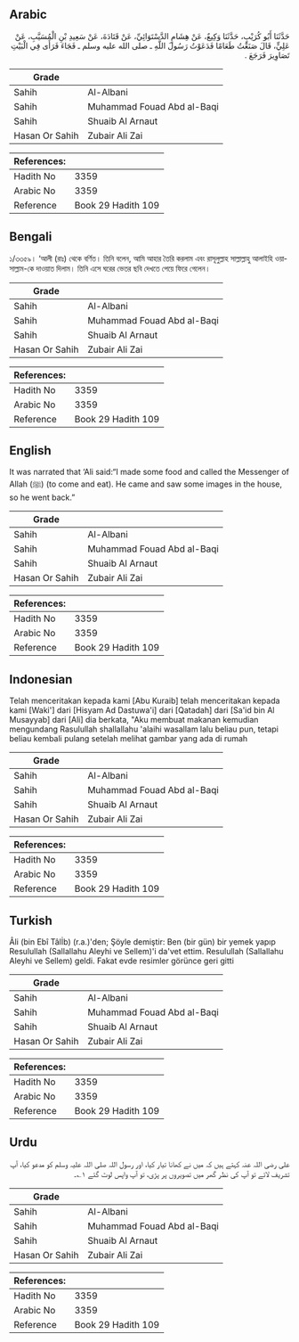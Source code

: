 ## Arabic


<div dir="rtl" lang="ar" style={{fontSize:'larger',backgroundColor:'#f8f9fa',padding:20}}>
حَدَّثَنَا أَبُو كُرَيْبٍ، حَدَّثَنَا وَكِيعٌ، عَنْ هِشَامٍ الدَّسْتَوَائِيِّ، عَنْ قَتَادَةَ، عَنْ سَعِيدِ بْنِ الْمُسَيَّبِ، عَنْ عَلِيٍّ، قَالَ صَنَعْتُ طَعَامًا فَدَعَوْتُ رَسُولَ اللَّهِ ـ صلى الله عليه وسلم ـ فَجَاءَ فَرَأَى فِي الْبَيْتِ تَصَاوِيرَ فَرَجَعَ ‏.‏
</div>
<div style={{backgroundColor:'#f8f9fa',padding:20, marginBottom: 10}}><table> <thead> <tr> <th>Grade</th> <th></th> </tr> </thead> <tbody> <tr><td>Sahih</td><td>Al-Albani</td></tr><tr><td>Sahih</td><td>Muhammad Fouad Abd al-Baqi</td></tr><tr><td>Sahih</td><td>Shuaib Al Arnaut</td></tr><tr><td>Hasan Or Sahih</td><td>Zubair Ali Zai</td></tr></tbody></table><table> <thead> <tr> <th>References:</th> <th></th> </tr> </thead> <tbody><tr><td>Hadith No</td><td>3359</td></tr><tr><td>Arabic No</td><td>3359</td></tr><tr><td>Reference</td><td>Book 29 Hadith 109</td></tr></tbody></table></div>

## Bengali


<div dir="ltr" lang="bn" style={{fontSize:'larger',backgroundColor:'#f8f9fa',padding:20}}>
১/৩৩৫৯। ‘আলী (রাঃ) থেকে বর্ণিত। তিনি বলেন, আমি আহার তৈরি করলাম এবং রাসূলুল্লাহ সাল্লাল্লাহু আলাইহি ওয়াসাল্লাম-কে দাওয়াত দিলাম। তিনি এসে ঘরের ভেতর ছবি দেখতে পেয়ে ফিরে গেলেন।
</div>
<div style={{backgroundColor:'#f8f9fa',padding:20, marginBottom: 10}}><table> <thead> <tr> <th>Grade</th> <th></th> </tr> </thead> <tbody> <tr><td>Sahih</td><td>Al-Albani</td></tr><tr><td>Sahih</td><td>Muhammad Fouad Abd al-Baqi</td></tr><tr><td>Sahih</td><td>Shuaib Al Arnaut</td></tr><tr><td>Hasan Or Sahih</td><td>Zubair Ali Zai</td></tr></tbody></table><table> <thead> <tr> <th>References:</th> <th></th> </tr> </thead> <tbody><tr><td>Hadith No</td><td>3359</td></tr><tr><td>Arabic No</td><td>3359</td></tr><tr><td>Reference</td><td>Book 29 Hadith 109</td></tr></tbody></table></div>

## English


<div dir="ltr" lang="en" style={{fontSize:'larger',backgroundColor:'#f8f9fa',padding:20}}>
It was narrated that ‘Ali said:“I made some food and called the Messenger of Allah (ﷺ) (to come and eat). He came and saw some images in the house, so he went back.”
</div>
<div style={{backgroundColor:'#f8f9fa',padding:20, marginBottom: 10}}><table> <thead> <tr> <th>Grade</th> <th></th> </tr> </thead> <tbody> <tr><td>Sahih</td><td>Al-Albani</td></tr><tr><td>Sahih</td><td>Muhammad Fouad Abd al-Baqi</td></tr><tr><td>Sahih</td><td>Shuaib Al Arnaut</td></tr><tr><td>Hasan Or Sahih</td><td>Zubair Ali Zai</td></tr></tbody></table><table> <thead> <tr> <th>References:</th> <th></th> </tr> </thead> <tbody><tr><td>Hadith No</td><td>3359</td></tr><tr><td>Arabic No</td><td>3359</td></tr><tr><td>Reference</td><td>Book 29 Hadith 109</td></tr></tbody></table></div>

## Indonesian


<div dir="ltr" lang="id" style={{fontSize:'larger',backgroundColor:'#f8f9fa',padding:20}}>
Telah menceritakan kepada kami [Abu Kuraib] telah menceritakan kepada kami [Waki'] dari [Hisyam Ad Dastuwa'i] dari [Qatadah] dari [Sa'id bin Al Musayyab] dari [Ali] dia berkata, "Aku membuat makanan kemudian mengundang Rasulullah shallallahu 'alaihi wasallam lalu beliau pun, tetapi beliau kembali pulang setelah melihat gambar yang ada di rumah
</div>
<div style={{backgroundColor:'#f8f9fa',padding:20, marginBottom: 10}}><table> <thead> <tr> <th>Grade</th> <th></th> </tr> </thead> <tbody> <tr><td>Sahih</td><td>Al-Albani</td></tr><tr><td>Sahih</td><td>Muhammad Fouad Abd al-Baqi</td></tr><tr><td>Sahih</td><td>Shuaib Al Arnaut</td></tr><tr><td>Hasan Or Sahih</td><td>Zubair Ali Zai</td></tr></tbody></table><table> <thead> <tr> <th>References:</th> <th></th> </tr> </thead> <tbody><tr><td>Hadith No</td><td>3359</td></tr><tr><td>Arabic No</td><td>3359</td></tr><tr><td>Reference</td><td>Book 29 Hadith 109</td></tr></tbody></table></div>

## Turkish


<div dir="ltr" lang="tr" style={{fontSize:'larger',backgroundColor:'#f8f9fa',padding:20}}>
Âli (bin Ebî Tâlİb) (r.a.)'den; Şöyle demiştir: Ben (bir gün) bir yemek yapıp Resulullah (Sallallahu Aleyhi ve Sellem)'i da'vet ettim. Resulullah (Sallallahu Aleyhi ve Sellem) geldi. Fakat evde resimler görünce geri gitti
</div>
<div style={{backgroundColor:'#f8f9fa',padding:20, marginBottom: 10}}><table> <thead> <tr> <th>Grade</th> <th></th> </tr> </thead> <tbody> <tr><td>Sahih</td><td>Al-Albani</td></tr><tr><td>Sahih</td><td>Muhammad Fouad Abd al-Baqi</td></tr><tr><td>Sahih</td><td>Shuaib Al Arnaut</td></tr><tr><td>Hasan Or Sahih</td><td>Zubair Ali Zai</td></tr></tbody></table><table> <thead> <tr> <th>References:</th> <th></th> </tr> </thead> <tbody><tr><td>Hadith No</td><td>3359</td></tr><tr><td>Arabic No</td><td>3359</td></tr><tr><td>Reference</td><td>Book 29 Hadith 109</td></tr></tbody></table></div>

## Urdu


<div dir="rtl" lang="ur" style={{fontSize:'larger',backgroundColor:'#f8f9fa',padding:20}}>
علی رضی اللہ عنہ کہتے ہیں کہ میں نے کھانا تیار کیا، اور رسول اللہ صلی اللہ علیہ وسلم کو مدعو کیا، آپ تشریف لائے تو آپ کی نظر گھر میں تصویروں پر پڑی، تو آپ واپس لوٹ گئے ۱؎۔
</div>
<div style={{backgroundColor:'#f8f9fa',padding:20, marginBottom: 10}}><table> <thead> <tr> <th>Grade</th> <th></th> </tr> </thead> <tbody> <tr><td>Sahih</td><td>Al-Albani</td></tr><tr><td>Sahih</td><td>Muhammad Fouad Abd al-Baqi</td></tr><tr><td>Sahih</td><td>Shuaib Al Arnaut</td></tr><tr><td>Hasan Or Sahih</td><td>Zubair Ali Zai</td></tr></tbody></table><table> <thead> <tr> <th>References:</th> <th></th> </tr> </thead> <tbody><tr><td>Hadith No</td><td>3359</td></tr><tr><td>Arabic No</td><td>3359</td></tr><tr><td>Reference</td><td>Book 29 Hadith 109</td></tr></tbody></table></div>